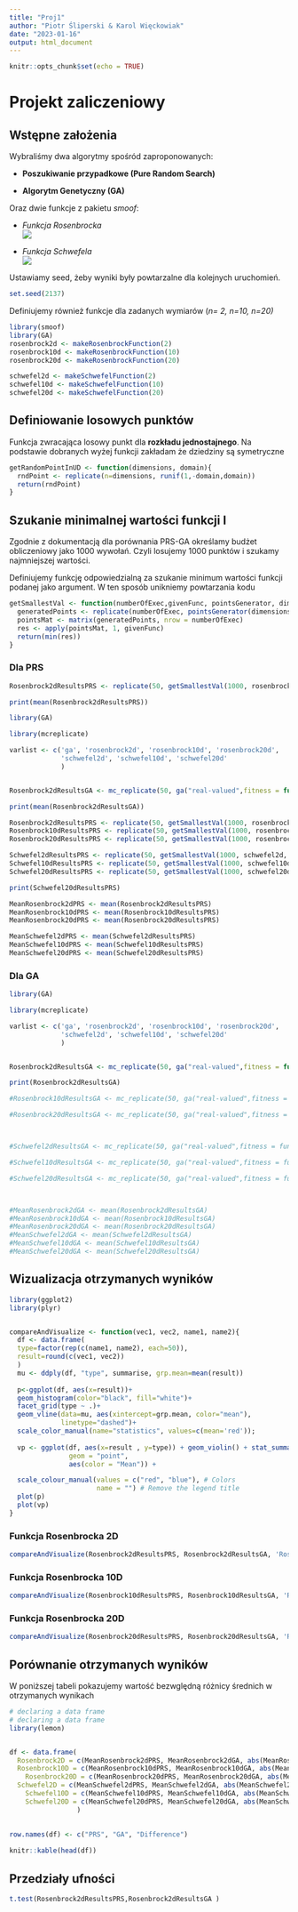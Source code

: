 ```yaml
---
title: "Proj1"
author: "Piotr Śliperski & Karol Więckowiak"
date: "2023-01-16"
output: html_document
---
```


```r
knitr::opts_chunk$set(echo = TRUE)
```

# Projekt zaliczeniowy

## Wstępne założenia

Wybraliśmy dwa algorytmy spośród zaproponowanych:

-   **Poszukiwanie przypadkowe (Pure Random Search)**

-   **Algorytm Genetyczny (GA)**

Oraz dwie funkcje z pakietu *smoof*:

-   *Funkcja Rosenbrocka\
    *![](images/paste-3FB11F3B.png)

-   *Funkcja Schwefela\
    *![](images/paste-D6C6A856.png)

Ustawiamy seed, żeby wyniki były powtarzalne dla kolejnych uruchomień.

```r
set.seed(2137)
```

Definiujemy również funkcje dla zadanych wymiarów (*n= 2, n=10, n=20)*

```r
library(smoof)
library(GA)
rosenbrock2d <- makeRosenbrockFunction(2)
rosenbrock10d <- makeRosenbrockFunction(10)
rosenbrock20d <- makeRosenbrockFunction(20)

schwefel2d <- makeSchwefelFunction(2)
schwefel10d <- makeSchwefelFunction(10)
schwefel20d <- makeSchwefelFunction(20)
```

## Definiowanie losowych punktów

Funkcja zwracająca losowy punkt dla **rozkładu jednostajnego**. Na podstawie dobranych wyżej funkcji zakładam że dziedziny są symetryczne

```r
getRandomPointInUD <- function(dimensions, domain){
  rndPoint <- replicate(n=dimensions, runif(1,-domain,domain))
  return(rndPoint)
}

```

## Szukanie minimalnej wartości funkcji I

Zgodnie z dokumentacją dla porównania PRS-GA określamy budżet obliczeniowy jako 1000 wywołań. Czyli losujemy 1000 punktów i szukamy najmniejszej wartości.

Definiujemy funkcję odpowiedzialną za szukanie minimum wartości funkcji podanej jako argument. W ten sposób unikniemy powtarzania kodu

```r
getSmallestVal <- function(numberOfExec,givenFunc, pointsGenerator, dimensions, domain){
  generatedPoints <- replicate(numberOfExec, pointsGenerator(dimensions, domain))
  pointsMat <- matrix(generatedPoints, nrow = numberOfExec)
  res <- apply(pointsMat, 1, givenFunc)
  return(min(res))
}
```

### Dla PRS

```r
Rosenbrock2dResultsPRS <- replicate(50, getSmallestVal(1000, rosenbrock2d, getRandomPointInUD,2,30))

print(mean(Rosenbrock2dResultsPRS))

library(GA)

library(mcreplicate)

varlist <- c('ga', 'rosenbrock2d', 'rosenbrock10d', 'rosenbrock20d',
             'schwefel2d', 'schwefel10d', 'schwefel20d'
             )


Rosenbrock2dResultsGA <- mc_replicate(50, ga("real-valued",fitness = function(x) -rosenbrock2d(x),lower = replicate(2,-30),upper = replicate(2,30),maxiter=1000, run=30, monitor = FALSE)@fitnessValue*-1, varlist = varlist)

print(mean(Rosenbrock2dResultsGA))

```

```r
Rosenbrock2dResultsPRS <- replicate(50, getSmallestVal(1000, rosenbrock2d, getRandomPointInUD,2,30))
Rosenbrock10dResultsPRS <- replicate(50, getSmallestVal(1000, rosenbrock10d, getRandomPointInUD,10,30))
Rosenbrock20dResultsPRS <- replicate(50, getSmallestVal(1000, rosenbrock20d, getRandomPointInUD,20,30))

Schwefel2dResultsPRS <- replicate(50, getSmallestVal(1000, schwefel2d, getRandomPointInUD, 2, 500))
Schwefel10dResultsPRS <- replicate(50, getSmallestVal(1000, schwefel10d, getRandomPointInUD, 10, 500))
Schwefel20dResultsPRS <- replicate(50, getSmallestVal(1000, schwefel20d, getRandomPointInUD, 20, 500))

print(Schwefel20dResultsPRS)

MeanRosenbrock2dPRS <- mean(Rosenbrock2dResultsPRS)
MeanRosenbrock10dPRS <- mean(Rosenbrock10dResultsPRS)
MeanRosenbrock20dPRS <- mean(Rosenbrock20dResultsPRS)

MeanSchwefel2dPRS <- mean(Schwefel2dResultsPRS)
MeanSchwefel10dPRS <- mean(Schwefel10dResultsPRS)
MeanSchwefel20dPRS <- mean(Schwefel20dResultsPRS)

```

### Dla GA

```r

library(GA)

library(mcreplicate)

varlist <- c('ga', 'rosenbrock2d', 'rosenbrock10d', 'rosenbrock20d',
             'schwefel2d', 'schwefel10d', 'schwefel20d'
             )


Rosenbrock2dResultsGA <- mc_replicate(50, ga("real-valued",fitness = function(x) -rosenbrock2d(x),lower = replicate(2,-30),upper = replicate(2,30),maxiter=1000, run=30, monitor = FALSE)@fitnessValue*-1, varlist = varlist)

print(Rosenbrock2dResultsGA)

#Rosenbrock10dResultsGA <- mc_replicate(50, ga("real-valued",fitness = function(x) -rosenbrock10d(x),lower = replicate(10,-30),upper = replicate(10,30),maxiter=1000, run=30, monitor = FALSE)@fitnessValue*-1, varlist = varlist)

#Rosenbrock20dResultsGA <- mc_replicate(50, ga("real-valued",fitness = function(x) -rosenbrock20d(x),lower = replicate(20,-30),upper = replicate(20,30),maxiter=1000, run=30, monitor = FALSE)@fitnessValue*-1, varlist = varlist)



#Schwefel2dResultsGA <- mc_replicate(50, ga("real-valued",fitness = function(x) -schwefel2d(x),lower = replicate(2,-500),upper = replicate(2,500),maxiter=1000, run=30, monitor = FALSE)@fitnessValue*-1, varlist = varlist)

#Schwefel10dResultsGA <- mc_replicate(50, ga("real-valued",fitness = function(x) -schwefel10d(x),lower = replicate(10,-500),upper = replicate(10,500),maxiter=1000, run=30, monitor = FALSE)@fitnessValue*-1, varlist = varlist)

#Schwefel20dResultsGA <- mc_replicate(50, ga("real-valued",fitness = function(x) -schwefel20d(x),lower = replicate(20,-500),upper = replicate(20,500),maxiter=1000, run=30, monitor = FALSE)@fitnessValue*-1, varlist = varlist)



#MeanRosenbrock2dGA <- mean(Rosenbrock2dResultsGA)
#MeanRosenbrock10dGA <- mean(Rosenbrock10dResultsGA)
#MeanRosenbrock20dGA <- mean(Rosenbrock20dResultsGA)
#MeanSchwefel2dGA <- mean(Schwefel2dResultsGA)
#MeanSchwefel10dGA <- mean(Schwefel10dResultsGA)
#MeanSchwefel20dGA <- mean(Schwefel20dResultsGA)

```

## Wizualizacja otrzymanych wyników

```r
library(ggplot2)
library(plyr)


compareAndVisualize <- function(vec1, vec2, name1, name2){
  df <- data.frame(
  type=factor(rep(c(name1, name2), each=50)),
  result=round(c(vec1, vec2))
  )
  mu <- ddply(df, "type", summarise, grp.mean=mean(result))
  
  p<-ggplot(df, aes(x=result))+
  geom_histogram(color="black", fill="white")+
  facet_grid(type ~ .)+
  geom_vline(data=mu, aes(xintercept=grp.mean, color="mean"),
             linetype="dashed")+
  scale_color_manual(name="statistics", values=c(mean='red'));
  
  vp <- ggplot(df, aes(x=result , y=type)) + geom_violin() + stat_summary(fun = "mean",
               geom = "point",
               aes(color = "Mean")) +

  scale_colour_manual(values = c("red", "blue"), # Colors
                      name = "") # Remove the legend title
  plot(p)
  plot(vp)
}


```

### Funkcja Rosenbrocka 2D

```r
compareAndVisualize(Rosenbrock2dResultsPRS, Rosenbrock2dResultsGA, 'Rosenbrock 2D - PRS', 'Rosenbrock 2D - GA')
```

### Funkcja Rosenbrocka 10D

```r
compareAndVisualize(Rosenbrock10dResultsPRS, Rosenbrock10dResultsGA, 'Rosenbrock 10D - PRS', 'Rosenbrock 10D - GA')
```

### Funkcja Rosenbrocka 20D

```r
compareAndVisualize(Rosenbrock20dResultsPRS, Rosenbrock20dResultsGA, 'Rosenbrock 20D - PRS', 'Rosenbrock 20D - GA')
```

## Porównanie otrzymanych wyników

W poniższej tabeli pokazujemy wartość bezwględną różnicy średnich w otrzymanych wynikach\

```r
# declaring a data frame
# declaring a data frame
library(lemon)


df <- data.frame(
  Rosenbrock2D = c(MeanRosenbrock2dPRS, MeanRosenbrock2dGA, abs(MeanRosenbrock2dGA -MeanRosenbrock2dPRS )),
  Rosenbrock10D = c(MeanRosenbrock10dPRS, MeanRosenbrock10dGA, abs(MeanRosenbrock10dGA - MeanRosenbrock10dPRS)),
    Rosenbrock20D = c(MeanRosenbrock20dPRS, MeanRosenbrock20dGA, abs(MeanRosenbrock20dGA - MeanRosenbrock20dPRS)),
  Schwefel2D = c(MeanSchwefel2dPRS, MeanSchwefel2dGA, abs(MeanSchwefel2dGA - MeanRosenbrock2dPRS)),
    Schwefel10D = c(MeanSchwefel10dPRS, MeanSchwefel10dGA, abs(MeanSchwefel10dGA - MeanRosenbrock10dPRS)),
    Schwefel20D = c(MeanSchwefel20dPRS, MeanSchwefel20dGA, abs(MeanSchwefel20dGA - MeanRosenbrock20dPRS))
                 )
  

row.names(df) <- c("PRS", "GA", "Difference")
  
knitr::kable(head(df))
```

## Przedziały ufności

```r



t.test(Rosenbrock2dResultsPRS,Rosenbrock2dResultsGA )
```
